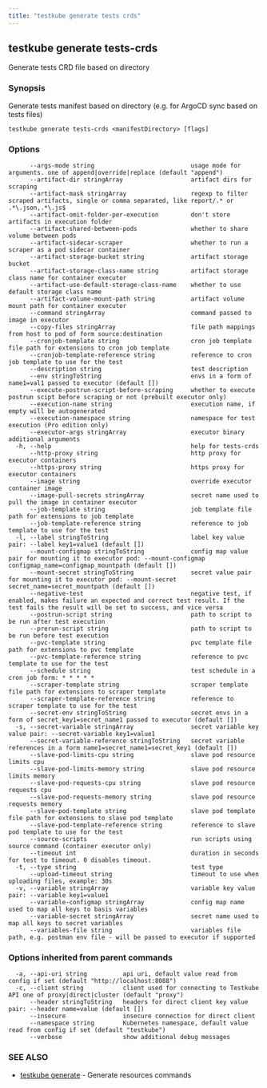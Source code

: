 ```yaml
---
title: "testkube generate tests crds"
---
```



<LegacyWarning />

## testkube generate tests-crds

Generate tests CRD file based on directory

### Synopsis

Generate tests manifest based on directory (e.g. for ArgoCD sync based on tests files)

```
testkube generate tests-crds <manifestDirectory> [flags]
```

### Options

```
      --args-mode string                           usage mode for arguments. one of append|override|replace (default "append")
      --artifact-dir stringArray                   artifact dirs for scraping
      --artifact-mask stringArray                  regexp to filter scraped artifacts, single or comma separated, like report/.* or .*\.json,.*\.js$
      --artifact-omit-folder-per-execution         don't store artifacts in execution folder
      --artifact-shared-between-pods               whether to share volume between pods
      --artifact-sidecar-scraper                   whether to run a scraper as a pod sidecar container
      --artifact-storage-bucket string             artifact storage bucket
      --artifact-storage-class-name string         artifact storage class name for container executor
      --artifact-use-default-storage-class-name    whether to use default storage class name
      --artifact-volume-mount-path string          artifact volume mount path for container executor
      --command stringArray                        command passed to image in executor
      --copy-files stringArray                     file path mappings from host to pod of form source:destination
      --cronjob-template string                    cron job template file path for extensions to cron job template
      --cronjob-template-reference string          reference to cron job template to use for the test
      --description string                         test description
      --env stringToString                         envs in a form of name1=val1 passed to executor (default [])
      --execute-postrun-script-before-scraping     whether to execute postrun scipt before scraping or not (prebuilt executor only)
      --execution-name string                      execution name, if empty will be autogenerated
      --execution-namespace string                 namespace for test execution (Pro edition only)
      --executor-args stringArray                  executor binary additional arguments
  -h, --help                                       help for tests-crds
      --http-proxy string                          http proxy for executor containers
      --https-proxy string                         https proxy for executor containers
      --image string                               override executor container image
      --image-pull-secrets stringArray             secret name used to pull the image in container executor
      --job-template string                        job template file path for extensions to job template
      --job-template-reference string              reference to job template to use for the test
  -l, --label stringToString                       label key value pair: --label key1=value1 (default [])
      --mount-configmap stringToString             config map value pair for mounting it to executor pod: --mount-configmap configmap_name=configmap_mountpath (default [])
      --mount-secret stringToString                secret value pair for mounting it to executor pod: --mount-secret secret_name=secret_mountpath (default [])
      --negative-test                              negative test, if enabled, makes failure an expected and correct test result. If the test fails the result will be set to success, and vice versa
      --postrun-script string                      path to script to be run after test execution
      --prerun-script string                       path to script to be run before test execution
      --pvc-template string                        pvc template file path for extensions to pvc template
      --pvc-template-reference string              reference to pvc template to use for the test
      --schedule string                            test schedule in a cron job form: * * * * *
      --scraper-template string                    scraper template file path for extensions to scraper template
      --scraper-template-reference string          reference to scraper template to use for the test
      --secret-env stringToString                  secret envs in a form of secret_key1=secret_name1 passed to executor (default [])
  -s, --secret-variable stringArray                secret variable key value pair: --secret-variable key1=value1
      --secret-variable-reference stringToString   secret variable references in a form name1=secret_name1=secret_key1 (default [])
      --slave-pod-limits-cpu string                slave pod resource limits cpu
      --slave-pod-limits-memory string             slave pod resource limits memory
      --slave-pod-requests-cpu string              slave pod resource requests cpu
      --slave-pod-requests-memory string           slave pod resource requests memory
      --slave-pod-template string                  slave pod template file path for extensions to slave pod template
      --slave-pod-template-reference string        reference to slave pod template to use for the test
      --source-scripts                             run scripts using source command (container executor only)
      --timeout int                                duration in seconds for test to timeout. 0 disables timeout.
  -t, --type string                                test type
      --upload-timeout string                      timeout to use when uploading files, example: 30s
  -v, --variable stringArray                       variable key value pair: --variable key1=value1
      --variable-configmap stringArray             config map name used to map all keys to basis variables
      --variable-secret stringArray                secret name used to map all keys to secret variables
      --variables-file string                      variables file path, e.g. postman env file - will be passed to executor if supported
```

### Options inherited from parent commands

```
  -a, --api-uri string          api uri, default value read from config if set (default "http://localhost:8088")
  -c, --client string           client used for connecting to Testkube API one of proxy|direct|cluster (default "proxy")
      --header stringToString   headers for direct client key value pair: --header name=value (default [])
      --insecure                insecure connection for direct client
      --namespace string        Kubernetes namespace, default value read from config if set (default "testkube")
      --verbose                 show additional debug messages
```

### SEE ALSO

* [testkube generate](testkube-generate.mdx)	 - Generate resources commands

